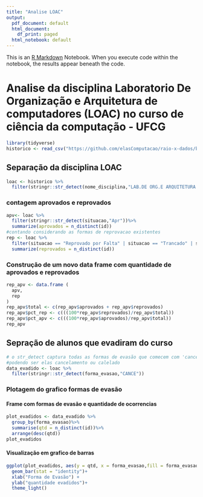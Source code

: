 ```yaml
---
title: "Analise LOAC"
output:
  pdf_document: default
  html_document:
    df_print: paged
  html_notebook: default
---
```


This is an [R Markdown](http://rmarkdown.rstudio.com) Notebook. When you execute code within the notebook, the results appear beneath the code. 

<h1>Analise da disciplina Laboratorio De Organização e Arquitetura de computadores (LOAC) no curso de ciência da computação - UFCG</h1>

```r
library(tidyverse)
historico <- read_csv("https://github.com/elasComputacao/raio-x-dados/blob/main/data/dados-brutos/historico_alunos_raiox.csv?raw=true")

```
<h2>Separação da disciplina LOAC</h2>
```r
loac <- historico %>%
  filter(stringr::str_detect(nome_disciplina,"LAB.DE ORG.E ARQUITETURA DE COMPUTADORES"))
```
<h3>contagem aprovados e reprovados</h3>
```r
apv<- loac %>%
  filter(stringr::str_detect(situacao,"Apr"))%>%
  summarize(aprovados = n_distinct(id))
#contando considerando as formas de reprovacao existentes
rep <- loac %>% 
  filter(situacao == "Reprovado por Falta" | situacao == "Trancado" | situacao == "Reprovado")%>%
  summarize(reprovados = n_distinct(id))

```
<h3> Construção de um novo data frame com quantidade de aprovados e reprovados </h3>
```r
rep_apv <- data.frame (
  apv,
  rep
)
rep_apv$total <- c(rep_apv$aprovados + rep_apv$reprovados)
rep_apv$pct_rep <- c(((100*rep_apv$reprovados)/rep_apv$total))
rep_apv$pct_apv <- c(((100*rep_apv$aprovados)/rep_apv$total))
rep_apv
```
<h2> Sepração de alunos que evadiram do curso </h2>
```r
# o str_detect captura todas as formas de evasão que comecem com 'cance'
#podendo ser elas cancelamento ou calelado 
data_evadido <- loac %>%
  filter(stringr::str_detect(forma_evasao,"CANCE"))
```
<h3>Plotagem do grafico formas de evasão</h3>
<h4>Frame com formas de evasão e quantidade de ocorrencias</h4>
```r
plot_evadidos <- data_evadido %>%
  group_by(forma_evasao)%>%
  summarise(qtd = n_distinct(id))%>%
  arrange(desc(qtd))
plot_evadidos
````
<h4>Visualização em grafico de barras </h4>
```r
ggplot(plot_evadidos, aes(y = qtd, x = forma_evasao,fill = forma_evasao)) +
  geom_bar(stat = "identity")+
  xlab("Forma de Evasão") + 
  ylab("quantidade evadidos")+
  theme_light()
````

